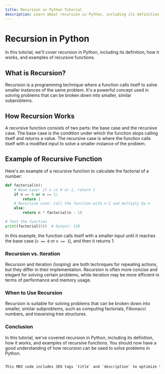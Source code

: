```yaml
---
title: Recursion in Python Tutorial
description: Learn about recursion in Python, including its definition, how it works, and examples of recursive functions. This tutorial provides Python code examples to help you understand recursion.
---
```


# Recursion in Python

In this tutorial, we'll cover recursion in Python, including its definition, how it works, and examples of recursive functions.

## What is Recursion?

Recursion is a programming technique where a function calls itself to solve smaller instances of the same problem. It's a powerful concept used in solving problems that can be broken down into smaller, similar subproblems.

## How Recursion Works

A recursive function consists of two parts: the base case and the recursive case. The base case is the condition under which the function stops calling itself and returns a value. The recursive case is where the function calls itself with a modified input to solve a smaller instance of the problem.

## Example of Recursive Function

Here's an example of a recursive function to calculate the factorial of a number:

```python
def factorial(n):
    # Base case: if n is 0 or 1, return 1
    if n == 0 or n == 1:
        return 1
    # Recursive case: call the function with n-1 and multiply by n
    else:
        return n * factorial(n - 1)

# Test the function
print(factorial(5))  # Output: 120
```
In this example, the function calls itself with a smaller input until it reaches the base case (`n == 0` or `n == 1`), and then it returns 1.

### Recursion vs. Iteration
Recursion and iteration (looping) are both techniques for repeating actions, but they differ in their implementation. Recursion is often more concise and elegant for solving certain problems, while iteration may be more efficient in terms of performance and memory usage.

### When to Use Recursion
Recursion is suitable for solving problems that can be broken down into smaller, similar subproblems, such as computing factorials, Fibonacci numbers, and traversing tree structures.

### Conclusion
In this tutorial, we've covered recursion in Python, including its definition, how it works, and examples of recursive functions. You should now have a good understanding of how recursion can be used to solve problems in Python.

```css

This MDX code includes SEO tags `title` and `description` to optimize the page for search engines.
```
